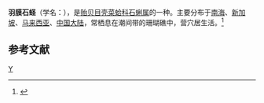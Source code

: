 {{Speciesbox 
| taxon = Lithophaga malaccana
| authority = Reeve, 1857
}}
'''羽膜石蛏'''（学名：''{{lang|la|Lithophaga malaccana}}''），是[[贻贝目|贻贝目]][[壳菜蛤科|壳菜蛤科]][[石蜊属|石蜊属]]的一种。主要分布于[[南海|南海]]、[[新加坡|新加坡]]、[[马来西亚|马来西亚]]、[[中国大陆|中国大陆]]，常栖息在潮间带的珊瑚礁中，营穴居生活。<ref>{{cite web|url=http://shell.sinica.edu.tw/chinese/shellbase_detail.php?science_no=3638|title=国际贝库：羽膜石蛏|publisher=台湾贝类资料库|accessdate=2009-08-11|archive-date=2016-03-04|archive-url=https://web.archive.org/web/20160304120642/http://shell.sinica.edu.tw/chinese/shellbase_detail.php?science_no=3638|dead-url=no}}</ref>

== 参考文献 ==
{{reflist|2}}
{{Taxonbar}}

[[Category:石蜊属|Y]]